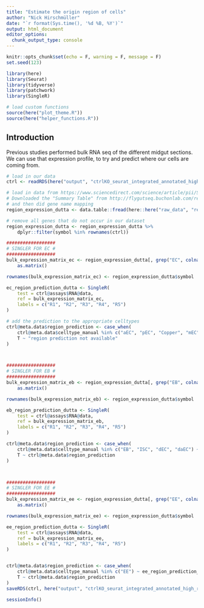 ```yaml
---
title: "Estimate the origin region of cells"
author: "Nick Hirschmüller"
date: "`r format(Sys.time(), '%d %B, %Y')`"
output: html_document
editor_options: 
  chunk_output_type: console
---
```


```r
knitr::opts_chunk$set(echo = F, warning = F, message = F)
set.seed(123)
```


```r
library(here)
library(Seurat)
library(tidyverse)
library(patchwork)
library(SingleR)

# load custom functions
source(here("plot_theme.R"))
source(here("helper_functions.R"))
```

## Introduction
Previous studies performed bulk RNA seq of the different midgut sections. We can use that expression profile, to try and predict where our cells are coming from.

```r
# load in our data
ctrl <- readRDS(here("output", "ctrlKO_seurat_integrated_annotated_high_res_cellcycle.rds"))

# load in data from https://www.sciencedirect.com/science/article/pii/S2211124715006075?via%3Dihub
# Downloaded the "Summary Table" from http://flygutseq.buchonlab.com/resources
# and then did gene name mapping
region_expression_dutta <- data.table::fread(here::here("raw_data", "region_specific_expression_dutta.tsv"), data.table = F)

# remove all genes that do not occur in our dataset
region_expression_dutta <- region_expression_dutta %>%
    dplyr::filter(symbol %in% rownames(ctrl))
```


```r
##################
# SINGLER FOR EC #
##################
bulk_expression_matrix_ec <- region_expression_dutta[, grep("EC", colnames(region_expression_dutta))] %>%
    as.matrix()

rownames(bulk_expression_matrix_ec) <- region_expression_dutta$symbol

ec_region_prediction_dutta <- SingleR(
    test = ctrl@assays$RNA@data,
    ref = bulk_expression_matrix_ec,
    labels = c("R1", "R2", "R3", "R4", "R5")
)

# add the prediction to the appropriate celltypes
ctrl@meta.data$region_prediction <- case_when(
    ctrl@meta.data$celltype_manual %in% c("aEC", "pEC", "Copper", "mEC", "LFC") ~ ec_region_prediction_dutta$pruned.labels,
    T ~ "region prediction not available"
)



##################
# SINGLER FOR EB #
##################
bulk_expression_matrix_eb <- region_expression_dutta[, grep("EB", colnames(region_expression_dutta))] %>%
    as.matrix()

rownames(bulk_expression_matrix_eb) <- region_expression_dutta$symbol

eb_region_prediction_dutta <- SingleR(
    test = ctrl@assays$RNA@data,
    ref = bulk_expression_matrix_eb,
    labels = c("R1", "R2", "R3", "R4", "R5")
)

ctrl@meta.data$region_prediction <- case_when(
    ctrl@meta.data$celltype_manual %in% c("EB", "ISC", "dEC", "daEC") ~ eb_region_prediction_dutta$pruned.labels,
    T ~ ctrl@meta.data$region_prediction
)



##################
# SINGLER FOR EE #
##################
bulk_expression_matrix_ee <- region_expression_dutta[, grep("EE", colnames(region_expression_dutta))] %>%
    as.matrix()

rownames(bulk_expression_matrix_ee) <- region_expression_dutta$symbol

ee_region_prediction_dutta <- SingleR(
    test = ctrl@assays$RNA@data,
    ref = bulk_expression_matrix_ee,
    labels = c("R1", "R2", "R3", "R4", "R5")
)


ctrl@meta.data$region_prediction <- case_when(
    ctrl@meta.data$celltype_manual %in% c("EE") ~ ee_region_prediction_dutta$pruned.labels,
    T ~ ctrl@meta.data$region_prediction
)
saveRDS(ctrl, here("output", "ctrlKO_seurat_integrated_annotated_high_res_cellcycle_region.rds"))
```

```r
sessionInfo()
```




















